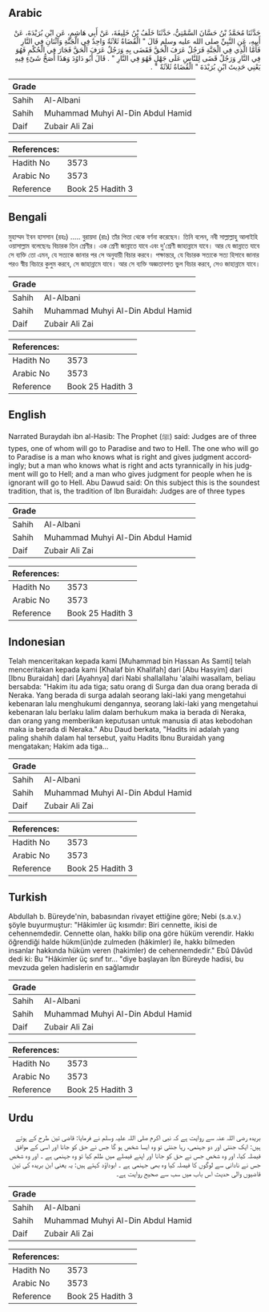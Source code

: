 ## Arabic


<div dir="rtl" lang="ar" style={{fontSize:'larger',backgroundColor:'#f8f9fa',padding:20}}>
حَدَّثَنَا مُحَمَّدُ بْنُ حَسَّانَ السَّمْتِيُّ، حَدَّثَنَا خَلَفُ بْنُ خَلِيفَةَ، عَنْ أَبِي هَاشِمٍ، عَنِ ابْنِ بُرَيْدَةَ، عَنْ أَبِيهِ، عَنِ النَّبِيِّ صلى الله عليه وسلم قَالَ ‏"‏ الْقُضَاةُ ثَلاَثَةٌ وَاحِدٌ فِي الْجَنَّةِ وَاثْنَانِ فِي النَّارِ فَأَمَّا الَّذِي فِي الْجَنَّةِ فَرَجُلٌ عَرَفَ الْحَقَّ فَقَضَى بِهِ وَرَجُلٌ عَرَفَ الْحَقَّ فَجَارَ فِي الْحُكْمِ فَهُوَ فِي النَّارِ وَرَجُلٌ قَضَى لِلنَّاسِ عَلَى جَهْلٍ فَهُوَ فِي النَّارِ ‏"‏ ‏.‏ قَالَ أَبُو دَاوُدَ وَهَذَا أَصَحُّ شَىْءٍ فِيهِ يَعْنِي حَدِيثَ ابْنِ بُرَيْدَةَ ‏"‏ الْقُضَاةُ ثَلاَثَةٌ ‏"‏ ‏.‏
</div>
<div style={{backgroundColor:'#f8f9fa',padding:20, marginBottom: 10}}><table> <thead> <tr> <th>Grade</th> <th></th> </tr> </thead> <tbody> <tr><td>Sahih</td><td>Al-Albani</td></tr><tr><td>Sahih</td><td>Muhammad Muhyi Al-Din Abdul Hamid</td></tr><tr><td>Daif</td><td>Zubair Ali Zai</td></tr></tbody></table><table> <thead> <tr> <th>References:</th> <th></th> </tr> </thead> <tbody><tr><td>Hadith No</td><td>3573</td></tr><tr><td>Arabic No</td><td>3573</td></tr><tr><td>Reference</td><td>Book 25 Hadith 3</td></tr></tbody></table></div>

## Bengali


<div dir="ltr" lang="bn" style={{fontSize:'larger',backgroundColor:'#f8f9fa',padding:20}}>
মুহাম্মদ ইবন হাসসান (রহঃ) ..... বুরায়দা (রাঃ) তাঁর পিতা থেকে বর্ণনা করেছেন। তিনি বলেন, নবী সাল্লাল্লাহু আলাইহি ওয়াসাল্লাম বলেছেনঃ বিচারক তিন শ্রেণীর। এক শ্রেণী জান্নাতে যাবে এবং দু'শ্রেণী জাহান্নামে যাবে। আর যে জান্নাতে যাবে সে ব্যক্তি তো এমন, যে সত্যকে জানার পর সে অনুযায়ী বিচার করবে। পক্ষান্তরে, যে বিচারক সত্যকে সত্য হিসাবে জানার পরও স্বীয় বিচারে কুলুম করবে, সে জাহান্নামে যাবে। আর সে ব্যক্তি অজ্ঞতাবশত ভুল বিচার করবে, সেও জাহান্নামে যাবে।
</div>
<div style={{backgroundColor:'#f8f9fa',padding:20, marginBottom: 10}}><table> <thead> <tr> <th>Grade</th> <th></th> </tr> </thead> <tbody> <tr><td>Sahih</td><td>Al-Albani</td></tr><tr><td>Sahih</td><td>Muhammad Muhyi Al-Din Abdul Hamid</td></tr><tr><td>Daif</td><td>Zubair Ali Zai</td></tr></tbody></table><table> <thead> <tr> <th>References:</th> <th></th> </tr> </thead> <tbody><tr><td>Hadith No</td><td>3573</td></tr><tr><td>Arabic No</td><td>3573</td></tr><tr><td>Reference</td><td>Book 25 Hadith 3</td></tr></tbody></table></div>

## English


<div dir="ltr" lang="en" style={{fontSize:'larger',backgroundColor:'#f8f9fa',padding:20}}>
Narrated Buraydah ibn al-Hasib: The Prophet (ﷺ) said: Judges are of three types, one of whom will go to Paradise and two to Hell. The one who will go to Paradise is a man who knows what is right and gives judgment accordingly; but a man who knows what is right and acts tyrannically in his judgment will go to Hell; and a man who gives judgment for people when he is ignorant will go to Hell. Abu Dawud said: On this subject this is the soundest tradition, that is, the tradition of Ibn Buraidah: Judges are of three types
</div>
<div style={{backgroundColor:'#f8f9fa',padding:20, marginBottom: 10}}><table> <thead> <tr> <th>Grade</th> <th></th> </tr> </thead> <tbody> <tr><td>Sahih</td><td>Al-Albani</td></tr><tr><td>Sahih</td><td>Muhammad Muhyi Al-Din Abdul Hamid</td></tr><tr><td>Daif</td><td>Zubair Ali Zai</td></tr></tbody></table><table> <thead> <tr> <th>References:</th> <th></th> </tr> </thead> <tbody><tr><td>Hadith No</td><td>3573</td></tr><tr><td>Arabic No</td><td>3573</td></tr><tr><td>Reference</td><td>Book 25 Hadith 3</td></tr></tbody></table></div>

## Indonesian


<div dir="ltr" lang="id" style={{fontSize:'larger',backgroundColor:'#f8f9fa',padding:20}}>
Telah menceritakan kepada kami [Muhammad bin Hassan As Samti] telah menceritakan kepada kami [Khalaf bin Khalifah] dari [Abu Hasyim] dari [Ibnu Buraidah] dari [Ayahnya] dari Nabi shallallahu 'alaihi wasallam, beliau bersabda: "Hakim itu ada tiga; satu orang di Surga dan dua orang berada di Neraka. Yang berada di surga adalah seorang laki-laki yang mengetahui kebenaran lalu menghukumi dengannya, seorang laki-laki yang mengetahui kebenaran lalu berlaku lalim dalam berhukum maka ia berada di Neraka, dan orang yang memberikan keputusan untuk manusia di atas kebodohan maka ia berada di Neraka." Abu Daud berkata, "Hadits ini adalah yang paling shahih dalam hal tersebut, yaitu Hadits Ibnu Buraidah yang mengatakan; Hakim ada tiga…
</div>
<div style={{backgroundColor:'#f8f9fa',padding:20, marginBottom: 10}}><table> <thead> <tr> <th>Grade</th> <th></th> </tr> </thead> <tbody> <tr><td>Sahih</td><td>Al-Albani</td></tr><tr><td>Sahih</td><td>Muhammad Muhyi Al-Din Abdul Hamid</td></tr><tr><td>Daif</td><td>Zubair Ali Zai</td></tr></tbody></table><table> <thead> <tr> <th>References:</th> <th></th> </tr> </thead> <tbody><tr><td>Hadith No</td><td>3573</td></tr><tr><td>Arabic No</td><td>3573</td></tr><tr><td>Reference</td><td>Book 25 Hadith 3</td></tr></tbody></table></div>

## Turkish


<div dir="ltr" lang="tr" style={{fontSize:'larger',backgroundColor:'#f8f9fa',padding:20}}>
Abdullah b. Büreyde'nin, babasından rivayet ettiğine göre; Nebi (s.a.v.) şöyle buyurmuştur: "Hâkimler üç kısımdır: Biri cennette, ikisi de cehennemdedir. Cennette olan, hakkı bilip ona göre hüküm verendir. Hakkı öğrendiği halde hükm(ün)de zulmeden (hâkimler) ile, hakkı bilmeden insanlar hakkında hüküm veren (hakimler) de cehennemdedir." Ebû Dâvûd dedi ki: Bu "Hâkimler üç sınıf tır... "diye başlayan İbn Büreyde hadisi, bu mevzuda gelen hadislerin en sağlamıdır
</div>
<div style={{backgroundColor:'#f8f9fa',padding:20, marginBottom: 10}}><table> <thead> <tr> <th>Grade</th> <th></th> </tr> </thead> <tbody> <tr><td>Sahih</td><td>Al-Albani</td></tr><tr><td>Sahih</td><td>Muhammad Muhyi Al-Din Abdul Hamid</td></tr><tr><td>Daif</td><td>Zubair Ali Zai</td></tr></tbody></table><table> <thead> <tr> <th>References:</th> <th></th> </tr> </thead> <tbody><tr><td>Hadith No</td><td>3573</td></tr><tr><td>Arabic No</td><td>3573</td></tr><tr><td>Reference</td><td>Book 25 Hadith 3</td></tr></tbody></table></div>

## Urdu


<div dir="rtl" lang="ur" style={{fontSize:'larger',backgroundColor:'#f8f9fa',padding:20}}>
بریدہ رضی اللہ عنہ سے روایت ہے کہ نبی اکرم صلی اللہ علیہ وسلم نے فرمایا: قاضی تین طرح کے ہوتے ہیں: ایک جنتی اور دو جہنمی، رہا جنتی تو وہ ایسا شخص ہو گا جس نے حق کو جانا اور اسی کے موافق فیصلہ کیا، اور وہ شخص جس نے حق کو جانا اور اپنے فیصلے میں ظلم کیا تو وہ جہنمی ہے ۔ اور وہ شخص جس نے نادانی سے لوگوں کا فیصلہ کیا وہ بھی جہنمی ہے ۔ ابوداؤد کہتے ہیں: یہ یعنی ابن بریدہ کی تین قاضیوں والی حدیث اس باب میں سب سے صحیح روایت ہے۔
</div>
<div style={{backgroundColor:'#f8f9fa',padding:20, marginBottom: 10}}><table> <thead> <tr> <th>Grade</th> <th></th> </tr> </thead> <tbody> <tr><td>Sahih</td><td>Al-Albani</td></tr><tr><td>Sahih</td><td>Muhammad Muhyi Al-Din Abdul Hamid</td></tr><tr><td>Daif</td><td>Zubair Ali Zai</td></tr></tbody></table><table> <thead> <tr> <th>References:</th> <th></th> </tr> </thead> <tbody><tr><td>Hadith No</td><td>3573</td></tr><tr><td>Arabic No</td><td>3573</td></tr><tr><td>Reference</td><td>Book 25 Hadith 3</td></tr></tbody></table></div>